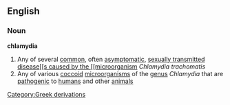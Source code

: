 ==English==
===Noun===
{{wikipedia}}
'''chlamydia'''
#Any of several [[common]], often [[asymptomatic]], [[sexually transmitted disease[[s caused by the [[microorganism]] ''Chlamydia trachomatis''
#Any of various [[coccoid]] [[microorganism]]s of the [[genus]] ''Chlamydia'' that are [[pathogenic]] to [[human]]s and other [[animal]]s
[[Category:Greek derivations]]